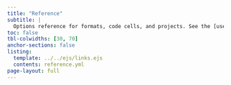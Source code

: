 ```yaml
---
title: "Reference"
subtitle: |
  Options reference for formats, code cells, and projects. See the [user guide](../guide/index.qmd) for   more in-depth documentation on usage. Check out the [tutorials](../../get-started.qmd) to learn the basics.
toc: false
tbl-colwidths: [30, 70]
anchor-sections: false
listing:
  template: ../../ejs/links.ejs
  contents: reference.yml
page-layout: full
---
```


